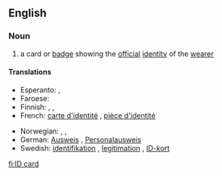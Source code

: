 ==English==

===Noun===
{{en-noun|sg=[[ID]] [[card]]}}

# a card or [[badge]] showing the [[official]] [[identity]] of the [[wearer]]

====Translations====
{{trans-top|a card or badge showing the official identity of the wearer}}
* Esperanto: {{t-|eo|identigilo|xs=Esperanto}}, {{t-|eo|identiga karto|xs=Esperanto}}
* Faroese: {{t-|fo|samleikaprógv|n|xs=Faroese}}
* Finnish: {{t-|fi|henkilökortti}}, {{t+|fi|henkilöllisyystodistus}}, {{t-|fi|henkilötodistus}}
* French: [[carte d'identité]] {{f}}, [[pièce d'identité]] {{f}}
{{trans-mid}}
* Norwegian: {{t-|no|ID-kort|n}}, {{t-|no|identifikasjonsbevis|n}}, {{t-|no|legitimasjon|m}}
* German: [[Ausweis]] {{m}}, [[Personalausweis]] {{m}}
* Swedish: [[identifikation]] {{c}}, [[legitimation#Swedish|legitimation]] {{c}}, [[ID-kort]] {{n}}
{{trans-bottom}}

[[fi:ID card]]